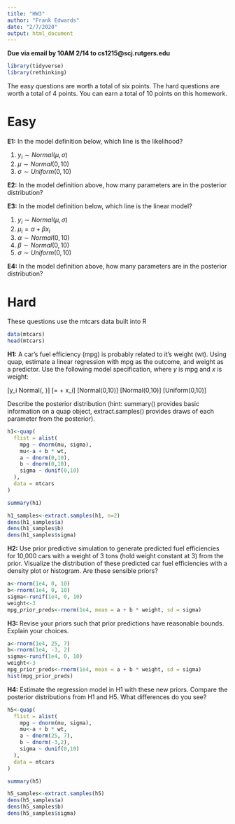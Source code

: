 ```yaml
---
title: "HW3"
author: "Frank Edwards"
date: "2/7/2020"
output: html_document
---
```


**Due via email by 10AM 2/14 to cs1215@scj.rutgers.edu**

```r
library(tidyverse)
library(rethinking)
```

The easy questions are worth a total of six points. The hard questions are worth a total of 4 points. You can earn a total of 10 points on this homework.

# Easy

**E1:** In the model definition below, which line is the likelihood?

1. $y_i \sim Normal(\mu, \sigma)$
2. $\mu \sim Normal(0, 10)$
3. $\sigma \sim Uniform(0,10)$

**E2:** In the model definition above, how many parameters are in the posterior distribution?

**E3:** In the model definition below, which line is the linear model?

1. $y_i \sim Normal(\mu, \sigma)$
2. $\mu_i = \alpha + \beta x_i$
3. $\alpha \sim Normal(0,10)$
3. $\beta \sim Normal(0,10)$
3. $\sigma \sim Uniform(0,10)$

**E4:** In the model definition above, how many parameters are in the posterior distribution?

# Hard

These questions use the mtcars data built into R 

```r
data(mtcars)
head(mtcars)
```

**H1:** A car's fuel efficiency (mpg) is probably related to it's weight (wt). Using quap, estimate a linear regression with mpg as the outcome, and weight as a predictor. Use the following model specification, where $y$ is mpg and $x$ is weight:

\[y_i \sim Normal(\mu, \sigma)\]
\[\mu = \alpha + \beta x_i\]
\[\alpha \sim Normal(0,10)\]
\[\beta \sim Normal(0,10)\]
\[\sigma \sim Uniform(0,10)\]

Describe the posterior distribution (hint: summary() provides basic information on a quap object, extract.samples() provides draws of each parameter from the posterior).

```r
h1<-quap(
  flist = alist(
    mpg ~ dnorm(mu, sigma),
    mu<-a + b * wt,
    a ~ dnorm(0,10),
    b ~ dnorm(0,10),
    sigma ~ dunif(0,10)
  ),
  data = mtcars
)

summary(h1)

h1_samples<-extract.samples(h1, n=2)
dens(h1_samples$a)
dens(h1_samples$b)
dens(h1_samples$sigma)
```

**H2:** Use prior predictive simulation to generate predicted fuel efficiencies for 10,000 cars with a weight of 3 tons (hold weight constant at 3) from the prior. Visualize the distribution of these predicted car fuel efficiencies with a density plot or histogram. Are these sensible priors?

```r
a<-rnorm(1e4, 0, 10)
b<-rnorm(1e4, 0, 10)
sigma<-runif(1e4, 0, 10)
weight<-3
mpg_prior_preds<-rnorm(1e4, mean = a + b * weight, sd = sigma)
```

**H3:** Revise your priors such that prior predictions have reasonable bounds. Explain your choices.

```r
a<-rnorm(1e4, 25, 7)
b<-rnorm(1e4, -3, 2)
sigma<-runif(1e4, 0, 10)
weight<-3
mpg_prior_preds<-rnorm(1e4, mean = a + b * weight, sd = sigma)
hist(mpg_prior_preds)
```

**H4:** Estimate the regression model in H1 with these new priors. Compare the posterior distributions from H1 and H5. What differences do you see?

```r
h5<-quap(
  flist = alist(
    mpg ~ dnorm(mu, sigma),
    mu<-a + b * wt,
    a ~ dnorm(25, 7),
    b ~ dnorm(-3,2),
    sigma ~ dunif(0,10)
  ),
  data = mtcars
)

summary(h5)

h5_samples<-extract.samples(h5)
dens(h5_samples$a)
dens(h5_samples$b)
dens(h5_samples$sigma)
```
